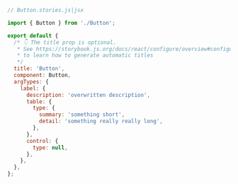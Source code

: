 ```js
// Button.stories.js|jsx

import { Button } from './Button';

export default {
  /* 👇 The title prop is optional.
   * See https://storybook.js.org/docs/react/configure/overview#configure-story-loading
   * to learn how to generate automatic titles
   */
  title: 'Button',
  component: Button,
  argTypes: {
    label: {
      description: 'overwritten description',
      table: {
        type: {
          summary: 'something short',
          detail: 'something really really long',
        },
      },
      control: {
        type: null,
      },
    },
  },
};
```
